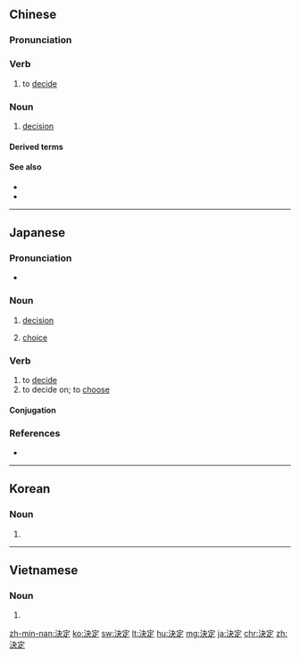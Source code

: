 {{also|决定}}
==Chinese==
{{zh-forms|s=决定}}

===Pronunciation===
{{zh-pron
|m=juédìng
|ma=y
|c=kyut3 ding6
|h=pfs=kiet-thin
|mn=koat-tēng
|cat=v,n
}}

===Verb===
{{zh-verb}}

# to [[decide]]

===Noun===
{{zh-noun}}

# [[decision]]
#: {{zh-x|作出 決定|''to make a '''decision'''''}}
#: {{zh-x|決定 下來|''to make a '''decision'''''}}

====Derived terms====
{{zh-der|決定簇:juédìngcù|決定論:juédìnglùn|決定權|決定性}}

====See also====
* {{zh-l|決心}}
* {{zh-l|下決心}}

----

==Japanese==
{{ja-kanjitab|けつ|k1=けっ|てい|yomi=o}}

===Pronunciation===
{{ja-pron|けってい|acc=h|acc_ref=DJR|y=ko}}
* {{homophone|駃騠|lang=ja|sort=けってい}}

===Noun===
{{ja-noun|けってい}}

# [[decision]]
#: {{ja-usex|大統領の'''決定'''に従った。|だいとうりょう の '''けってい''' に したがった。|I followed the President's decision.}}
# [[choice]]

===Verb===
{{ja-verb-suru|けってい}}

# to [[decide]]
# to decide on; to [[choose]]

====Conjugation====
{{ja-suru|けってい}}

===References===
<references/>
* {{R:Shogakukan}}

----

==Korean==
{{ko-hanjatab|決|定}}

===Noun===
{{ko-noun|hj|rv=|hangeul=결정}}

# {{hanja form of|결정|[[decision]]}}

----

==Vietnamese==
{{vi-hantutab|決|定}}

===Noun===
{{vi-hantu}}

# {{han tu form of|quyết định|to [[decide]]}}

[[zh-min-nan:決定]]
[[ko:決定]]
[[sw:決定]]
[[lt:決定]]
[[hu:決定]]
[[mg:決定]]
[[ja:決定]]
[[chr:決定]]
[[zh:決定]]